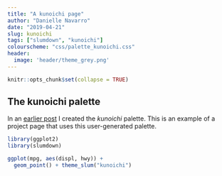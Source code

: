 ```yaml
---
title: "A kunoichi page"
author: "Danielle Navarro"
date: "2019-04-21"
slug: kunoichi
tags: ["slumdown", "kunoichi"]
colourscheme: "css/palette_kunoichi.css"
header:
  image: 'header/theme_grey.png'
---
```


```r
knitr::opts_chunk$set(collapse = TRUE)
```


## The kunoichi palette

In an [earlier post](/post/colour-palettes/) I created the *kunoichi* palette. This is an example of a project page that uses this user-generated palette. 

```r
library(ggplot2)
library(slumdown)

ggplot(mpg, aes(displ, hwy)) + 
  geom_point() + theme_slum("kunoichi")
```

